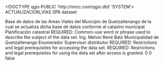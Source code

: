 <!DOCTYPE qgis PUBLIC 'http://mrcc.com/qgis.dtd' 'SYSTEM'>
<qgis version="3.40.2-Bratislava">
  <identifier>ACTUALIZACION_VIAS</identifier>
  <parentidentifier></parentidentifier>
  <language>SPA</language>
  <type>dataset</type>
  <title>ACTUALIZACION_VIAS</title>
  <abstract>Base de datos de las Areas Viales del Muncipio de Quetzaltenango de la cual se actualiza dicha base de datos conforme al catastro municipal.</abstract>
  <keywords vocabulary="gmd:topicCategory">
    <keyword>Planificación catastral</keyword>
    <keyword>REQUIRED: Common-use word or phrase used to describe the subject of the data set.</keyword>
  </keywords>
  <contact>
    <name>Ing. Melvin René Batz</name>
    <organization>Municipalidad de Quetzaltenango</organization>
    <position>Enumerador Supervisor</position>
    <voice></voice>
    <fax></fax>
    <email></email>
    <role>distributor</role>
  </contact>
  <links>
    <link url="file://\\HP-DXELA02\G\004_USIG\04_USIG2012\POT_QUETZALTENANGO\SHP_POT_QUETZALTENANGO\000_QUETGO_CARRETERAS_TSE" size="" name="Shapefile" description="" mimeType="" type="Local Area Network" format=""/>
  </links>
  <dates/>
  <fees></fees>
  <constraints type="Acceso">REQUIRED: Restrictions and legal prerequisites for accessing the data set.</constraints>
  <rights>REQUIRED: Restrictions and legal prerequisites for using the data set after access is granted.</rights>
  <encoding></encoding>
  <crs>
    <spatialrefsys nativeFormat="Wkt">
      <wkt></wkt>
      <proj4></proj4>
      <srsid>0</srsid>
      <srid>0</srid>
      <authid></authid>
      <description></description>
      <projectionacronym></projectionacronym>
      <ellipsoidacronym></ellipsoidacronym>
      <geographicflag>false</geographicflag>
    </spatialrefsys>
  </crs>
  <extent>
    <spatial minx="-91.56779500000000382" minz="0" maxz="0" maxx="-91.46127500000000055" crs="EPSG:4326" miny="14.81798500000000018" maxy="14.87332800000000077" dimensions="2"/>
    <temporal>
      <period>
        <start></start>
        <end></end>
      </period>
    </temporal>
  </extent>
</qgis>
